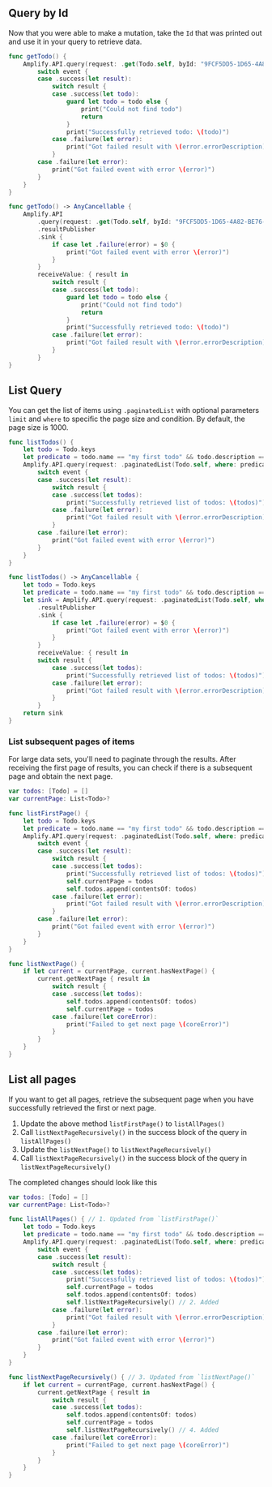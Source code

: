 ## Query by Id

Now that you were able to make a mutation, take the `Id` that was printed out and use it in your query to retrieve data.

<BlockSwitcher>

<Block name="Listener (iOS 11+)">

```swift
func getTodo() {
    Amplify.API.query(request: .get(Todo.self, byId: "9FCF5DD5-1D65-4A82-BE76-42CB438607A0")) { event in
        switch event {
        case .success(let result):
            switch result {
            case .success(let todo):
                guard let todo = todo else {
                    print("Could not find todo")
                    return
                }
                print("Successfully retrieved todo: \(todo)")
            case .failure(let error):
                print("Got failed result with \(error.errorDescription)")
            }
        case .failure(let error):
            print("Got failed event with error \(error)")
        }
    }
}
```

</Block>

<Block name="Combine (iOS 13+)">

```swift
func getTodo() -> AnyCancellable {
    Amplify.API
        .query(request: .get(Todo.self, byId: "9FCF5DD5-1D65-4A82-BE76-42CB438607A0"))
        .resultPublisher
        .sink {
            if case let .failure(error) = $0 {
                print("Got failed event with error \(error)")
            }
        }
        receiveValue: { result in
            switch result {
            case .success(let todo):
                guard let todo = todo else {
                    print("Could not find todo")
                    return
                }
                print("Successfully retrieved todo: \(todo)")
            case .failure(let error):
                print("Got failed result with \(error.errorDescription)")
            }
        }
}
```

</Block>

</BlockSwitcher>

## List Query

You can get the list of items using `.paginatedList` with optional parameters `limit` and `where` to specific the page size and condition. By default, the page size is 1000.

<BlockSwitcher>

<Block name="Listener (iOS 11+)">

```swift
func listTodos() {
    let todo = Todo.keys
    let predicate = todo.name == "my first todo" && todo.description == "todo description"
    Amplify.API.query(request: .paginatedList(Todo.self, where: predicate, limit: 1000)) { event in
        switch event {
        case .success(let result):
            switch result {
            case .success(let todos):
                print("Successfully retrieved list of todos: \(todos)")
            case .failure(let error):
                print("Got failed result with \(error.errorDescription)")
            }
        case .failure(let error):
            print("Got failed event with error \(error)")
        }
    }
}
```

</Block>

<Block name="Combine (iOS 13+)">

```swift
func listTodos() -> AnyCancellable {
    let todo = Todo.keys
    let predicate = todo.name == "my first todo" && todo.description == "todo description"
    let sink = Amplify.API.query(request: .paginatedList(Todo.self, where: predicate, limit: 1000))
        .resultPublisher
        .sink {
            if case let .failure(error) = $0 {
                print("Got failed event with error \(error)")
            }
        }
        receiveValue: { result in
        switch result {
            case .success(let todos):
                print("Successfully retrieved list of todos: \(todos)")
            case .failure(let error):
                print("Got failed result with \(error.errorDescription)")
            }
        }
    return sink
}
```

</Block>

</BlockSwitcher>

### List subsequent pages of items

For large data sets, you'll need to paginate through the results. After receiving the first page of results, you can check if there is a subsequent page and obtain the next page.

```swift
var todos: [Todo] = []
var currentPage: List<Todo>?

func listFirstPage() {
    let todo = Todo.keys
    let predicate = todo.name == "my first todo" && todo.description == "todo description"
    Amplify.API.query(request: .paginatedList(Todo.self, where: predicate, limit: 1000)) { event in
        switch event {
        case .success(let result):
            switch result {
            case .success(let todos):
                print("Successfully retrieved list of todos: \(todos)")
                self.currentPage = todos
                self.todos.append(contentsOf: todos)
            case .failure(let error):
                print("Got failed result with \(error.errorDescription)")
            }
        case .failure(let error):
            print("Got failed event with error \(error)")
        }
    }
}

func listNextPage() {
    if let current = currentPage, current.hasNextPage() {
        current.getNextPage { result in
            switch result {
            case .success(let todos):
                self.todos.append(contentsOf: todos)
                self.currentPage = todos
            case .failure(let coreError):
                print("Failed to get next page \(coreError)")
            }
        }
    }
}
```

## List all pages

If you want to get all pages, retrieve the subsequent page when you have successfully retrieved the first or next page. 

1. Update the above method `listFirstPage()` to `listAllPages()` 
2. Call `listNextPageRecursively()` in the success block of the query in `listAllPages()`
2. Update the `listNextPage()` to `listNextPageRecursively()`
3. Call `listNextPageRecursively()` in the success block of the query in `listNextPageRecursively()`

The completed changes should look like this
```swift
var todos: [Todo] = []
var currentPage: List<Todo>?

func listAllPages() { // 1. Updated from `listFirstPage()`
    let todo = Todo.keys
    let predicate = todo.name == "my first todo" && todo.description == "todo description"
    Amplify.API.query(request: .paginatedList(Todo.self, where: predicate, limit: 1000)) { event in
        switch event {
        case .success(let result):
            switch result {
            case .success(let todos):
                print("Successfully retrieved list of todos: \(todos)")
                self.currentPage = todos
                self.todos.append(contentsOf: todos)
                self.listNextPageRecursively() // 2. Added
            case .failure(let error):
                print("Got failed result with \(error.errorDescription)")
            }
        case .failure(let error):
            print("Got failed event with error \(error)")
        }
    }
}

func listNextPageRecursively() { // 3. Updated from `listNextPage()`
    if let current = currentPage, current.hasNextPage() {
        current.getNextPage { result in
            switch result {
            case .success(let todos):
                self.todos.append(contentsOf: todos)
                self.currentPage = todos
                self.listNextPageRecursively() // 4. Added
            case .failure(let coreError):
                print("Failed to get next page \(coreError)")
            }
        }
    }
}
```